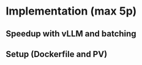 # Implementation (max 5p)
\ChapFrame

## Speedup with vLLM and batching

## Setup (Dockerfile and PV)